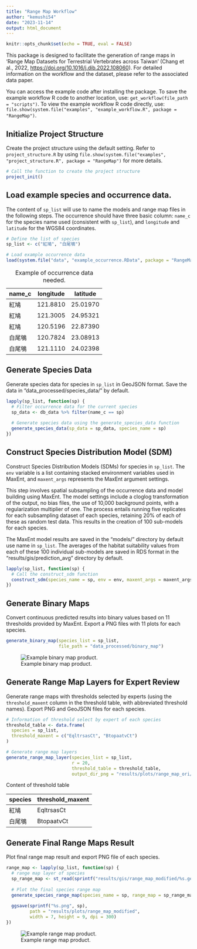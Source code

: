 ```yaml
---
title: "Range Map Workflow"
author: "kemushi54"
date: "2023-11-14"
output: html_document
---
```


```r
knitr::opts_chunk$set(echo = TRUE, eval = FALSE)
```

This package is designed to facilitate the generation of range maps in 'Range Map Datasets for Terrestrial Vertebrates across Taiwan' (Chang et al., 2022, <https://doi.org/10.1016/j.dib.2022.108060>). For detailed information on the workflow and the dataset, please refer to the associated data paper.

You can access the example code after installing the package. To save the example workflow R code to another location, use: `get_workflow(file_path = "scripts")`. To view the example workflow R code directly, use: `file.show(system.file("examples", "example_workflow.R", package = "RangeMap")`.

## Initialize Project Structure

Create the project structure using the default setting. Refer to `project_structure.R` by using `file.show(system.file("examples", "project_structure.R", package = "RangeMap")` for more details.

```r
# Call the function to create the project structure
project_init()
```

## Load example species and occurrence data.

The content of `sp_list` will use to name the models and range map files in the following steps. The occurrence should have three basic column: `name_c` for the species name used (consistent with `sp_list`), and `longitude` and `latitude` for the WGS84 coordinates.

```r
# Define the list of species
sp_list <- c("紅鳩", "白尾鴝")

# Load example occurrence data
load(system.file("data", "example_occurrence.RData", package = "RangeMap"))
```

| name_c | longitude | latitude |
|--------|-----------|----------|
| 紅鳩   | 121.8810  | 25.01970 |
| 紅鳩   | 121.3005  | 24.95321 |
| 紅鳩   | 120.5196  | 22.87390 |
| 白尾鴝 | 120.7824  | 23.08913 |
| 白尾鴝 | 121.1110  | 24.02398 |

: Example of occurrence data needed.

## Generate Species Data

Generate species data for species in `sp_list` in GeoJSON format. Save the data in "data_processed/species_data/" by default.

```r
lapply(sp_list, function(sp) {
  # Filter occurrence data for the current species
  sp_data <- db_data %>% filter(name_c == sp)
  
  # Generate species data using the generate_species_data function
  generate_species_data(sp_data = sp_data, species_name = sp)
})
```

## Construct Species Distribution Model (SDM)

Construct Species Distribution Models (SDMs) for species in `sp_list`. The `env` variable is a list containing stacked environment variables used in MaxEnt, and `maxent_args` represents the MaxEnt argument settings.

This step involves spatial subsampling of the occurrence data and model building using MaxEnt. The model settings include a cloglog transformation of the output, no bias files, the use of 10,000 background points, with a regularization multiplier of one. The process entails running five replicates for each subsampling dataset of each species, retaining 20% of each of these as random test data. This results in the creation of 100 sub-models for each species.

The MaxEnt model results are saved in the "models/" directory by default use name in `sp_list`. The averages of the habitat suitability values from each of these 100 individual sub-models are saved in RDS format in the "results/gis/prediction_avg" directory by default.

```r
lapply(sp_list, function(sp) {
  # Call the construct_sdm function
  construct_sdm(species_name = sp, env = env, maxent_args = maxent_args)
})
```

## Generate Binary Maps

Convert continuous predicted results into binary values based on 11 thresholds provided by MaxEnt. Export a PNG files with 11 plots for each species.

```r
generate_binary_map(species_list = sp_list, 
                    file_path = "data_processed/binary_map")
```

![Example binary map product.](images/%E7%B4%85%E9%B3%A9_maxent.png)

## Generate Range Map Layers for Expert Review

Generate range maps with thresholds selected by experts (using the `threshold_maxent` column in the threshold table, with abbreviated threshold names). Export PNG and GeoJSON files for each species.

```r
# Information of threshold select by expert of each species
threshold_table <- data.frame(
  species = sp_list,
  threshold_maxent = c("EqltrsasCt", "BtopaatvCt")
)

# Generate range map layers
generate_range_map_layer(species_list = sp_list, 
                         r = 20, 
                         threshold_table = threshold_table,
                         output_dir_png = "results/plots/range_map_ori/")
```

Content of threshold table

| species | threshold_maxent |
|---------|------------------|
| 紅鳩    | EqltrsasCt       |
| 白尾鴝  | BtopaatvCt       |

## Generate Final Range Maps Result

Plot final range map result and export PNG file of each species.

```r
range_map <- lapply(sp_list, function(sp) {
  # range map layer of species
  sp_range_map <- st_read(sprintf("results/gis/range_map_modified/%s.geojson", sp))
  
  # Plot the final species range map
  generate_species_range_map(species_name = sp, range_map = sp_range_map)
  
  ggsave(sprintf("%s.png", sp),
         path = "results/plots/range_map_modified",
         width = 7, height = 9, dpi = 300)
})
```

![Example range map product.](images/%E7%B4%85%E9%B3%A9.png)
